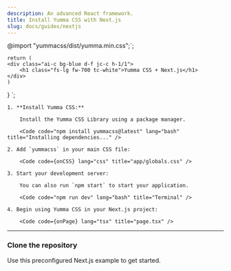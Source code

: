 ```yaml
---
description: An advanced React framework.
title: Install Yumma CSS with Next.js
slug: docs/guides/nextjs
---
```


@import "yummacss/dist/yumma.min.css";`;

    return (
    <div class="ai-c bg-blue d-f jc-c h-1/1">
        <h1 class="fs-lg fw-700 tc-white">Yumma CSS + Next.js</h1>
    </div>
    )
}
`;

<Steps>

    1. **Install Yumma CSS:**

        Install the Yumma CSS Library using a package manager.

        <Code code="npm install yummacss@latest" lang="bash" title="Installing dependencies..." />

    2. Add `yummacss` in your main CSS file:

        <Code code={onCSS} lang="css" title="app/globals.css" />

    3. Start your development server:

        You can also run `npm start` to start your application.

        <Code code="npm run dev" lang="bash" title="Terminal" />

    4. Begin using Yumma CSS in your Next.js project:

        <Code code={onPage} lang="tsx" title="page.tsx" />

</Steps>

---

### Clone the repository

Use this preconfigured Next.js example to get started.

<Code
  code="git clone https://github.com/yumma-lib/dotnet-nextjs-example.git"
  lang="bash"
  title="Cloning repository..."
/>
